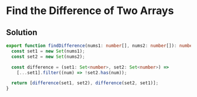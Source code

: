 # Find the Difference of Two Arrays

## Solution

```typescript filename="solution.ts" copy
export function findDifference(nums1: number[], nums2: number[]): number[][] {
  const set1 = new Set(nums1);
  const set2 = new Set(nums2);

  const difference = (set1: Set<number>, set2: Set<number>) =>
    [...set1].filter((num) => !set2.has(num));

  return [difference(set1, set2), difference(set2, set1)];
}
```
